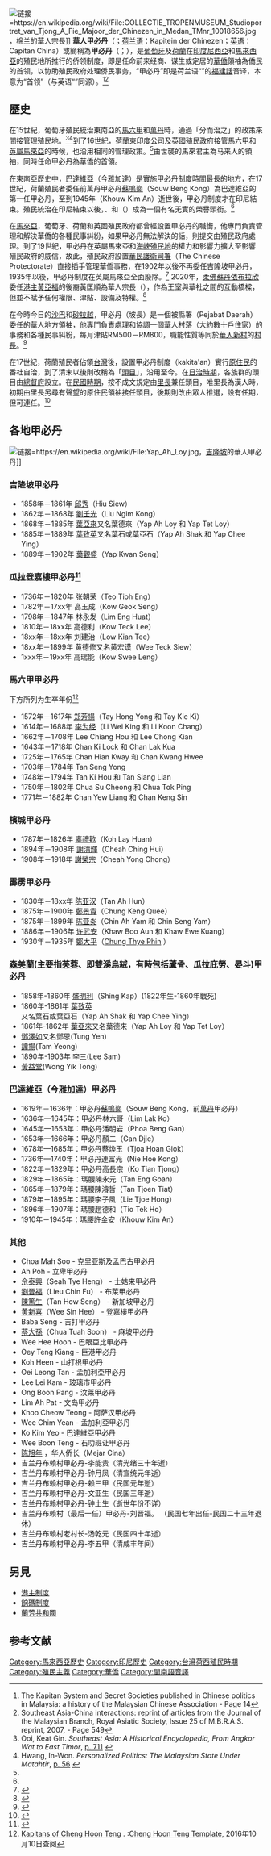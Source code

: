{{Otheruses |subject=為葡萄牙及荷蘭在印尼和馬來西亞的殖民地所任命的華僑民首領|other=日本江戶時代對歐洲各國在日本設立的商館負責人的稱呼|甲比丹}}
[[File:COLLECTIE_TROPENMUSEUM_Studioportret_van_Tjong_A_Fie_Majoor_der_Chinezen_in_Medan_TMnr_10018656.jpg|链接=https://en.wikipedia.org/wiki/File:COLLECTIE_TROPENMUSEUM_Studioportret_van_Tjong_A_Fie_Majoor_der_Chinezen_in_Medan_TMnr_10018656.jpg]]，棉兰的華人宗長]]
'''華人甲必丹'''（{{lang-ms|Kapitan Cina}}；[[荷蘭語|荷兰语]]：Kapitein der Chinezen；[[英语|英语]]：Capitan China）或簡稱為'''甲必丹'''（{{lang-nan|Kap-pit-tan}}；{{lang-yue|gaap<sup>3</sup> bit<sup>1</sup> daan<sup>1</sup>}}），是[[葡萄牙|葡萄牙]]及[[荷蘭|荷蘭]]在[[印度尼西亞|印度尼西亞]]和[[馬來西亞|馬來西亞]]的殖民地所推行的侨领制度，即是任命前来经商、谋生或定居的[[華僑|華僑]]領袖為僑民的首领，以协助殖民政府处理侨民事务，“甲必丹”即是荷兰语“{{lang|nl|kapitein}}”的[[福建話|福建話]]音译，本意为“首领”（与英语“{{lang|en|captain}}”同源）。<ref>The Kapitan System and Secret Societies published in Chinese politics in Malaysia: a history of the Malaysian Chinese Association - Page 14</ref><ref>Southeast Asia-China interactions: reprint of articles from the Journal of the Malaysian Branch, Royal Asiatic Society, Issue 25 of M.B.R.A.S. reprint, 2007, - Page 549</ref>

==歷史==
在15世紀，葡萄牙殖民統治東南亞的[[馬六甲|馬六甲]]和[[萬丹_(印尼)|萬丹]]時，通過「分而治之」的政策來間接管理殖民地。<ref name=Ooi>Ooi, Keat Gin. ''Southeast Asia: A Historical Encyclopedia, From Angkor Wat to East Timor'', [http://books.google.ca/books?id=QKgraWbb7yoC&pg=PA711&lpg=PA711&dq=Kapitan+China&source=bl&ots=3Vr_Lh3dWW&sig=aO2wD-1kquj3Rgj5l-rIPUIwbv0&hl=en&ei=tS7kSYa5E5CAtgPDwsG7CQ&sa=X&oi=book_result&ct=result&resnum=6 p. 711] {{Wayback|url=http://books.google.ca/books?id=QKgraWbb7yoC&pg=PA711&lpg=PA711&dq=Kapitan+China&source=bl&ots=3Vr_Lh3dWW&sig=aO2wD-1kquj3Rgj5l-rIPUIwbv0&hl=en&ei=tS7kSYa5E5CAtgPDwsG7CQ&sa=X&oi=book_result&ct=result&resnum=6 |date=20121024082528 }}</ref><ref>Hwang, In-Won. ''Personalized Politics: The Malaysian State Under Matahtir'', [http://books.google.ca/books?id=RkWCNJCl0WAC&pg=PA56&lpg=PA56&dq=Kapitan+China&source=bl&ots=tIJRYY3jQ0&sig=Rq17r8P28iBjVKJ07K6Uo1XYDfo&hl=en&ei=YzDkSZjDCpqQswPVzqS8CQ&sa=X&oi=book_result&ct=result&resnum=10 p. 56] {{Wayback|url=http://books.google.ca/books?id=RkWCNJCl0WAC&pg=PA56&lpg=PA56&dq=Kapitan+China&source=bl&ots=tIJRYY3jQ0&sig=Rq17r8P28iBjVKJ07K6Uo1XYDfo&hl=en&ei=YzDkSZjDCpqQswPVzqS8CQ&sa=X&oi=book_result&ct=result&resnum=10 |date=20121024082647 }}</ref>到了16世紀，[[荷蘭東印度公司|荷蘭東印度公司]]及英國殖民政府接管馬六甲和[[英屬馬來亞|英屬馬來亞]]的時候，也沿用相同的管理政策。<ref name=Ooi/>由世襲的馬來君主為马来人的領袖，同時任命甲必丹為華僑的首領。
 
在東南亞歷史中，[[巴達維亞|巴達維亞]]（今雅加達）是實施甲必丹制度時間最長的地方，在17世紀，荷蘭殖民者委任前萬丹甲必丹[[蘇鳴崗|蘇鳴崗]]（Souw Beng Kong）為巴達維亞的第一任甲必丹，至到1945年{{Link-en|許金安|Khouw Kim An}}（Khouw Kim An）逝世後，甲必丹制度才在印尼結束。殖民統治在印尼結束以後，{{h-title|Letnan Cina|雷珍蘭}}、{{h-title|Kapitan Cina|甲必丹}}和{{h-title|Mayor Cina|瑪腰}}（{{lang|nl|Luitenant, Kapitein & Majoor der Chinesen}}）成為一個有名无實的榮譽頭銜。<ref name=Ooi/>
 
在[[馬來亞|馬來亞]]，葡萄牙、荷蘭和英國殖民政府都曾經設置甲必丹的職銜，他專門負責管理和解決華僑的各種民事糾紛，如果甲必丹無法解決的話，則提交由殖民政府處理。到了19世紀，甲必丹在英屬馬來亞和[[海峽殖民地|海峽殖民地]]的權力和影響力擴大至影響殖民政府的威信，故此，殖民政府設置[[華民護衛司署|華民護衛司署]]（The Chinese Protectorate）直接插手管理華僑事務，在1902年以後不再委任吉隆坡甲必丹，1935年以後，甲必丹制度在英屬馬來亞全面廢除。<ref>{{cite web|title=甲必丹制度的興起|url=http://www.bukitpagar.com/politics_malaysia_photo_remembers/politics_malaysia_photo_remembers.asp?politics_photo=p17|publisher=Bukit Pagar Group|accessdate=2010-08-03|archive-date=2008-04-07|archive-url=https://web.archive.org/web/20080407151811/http://www.bukitpagar.com/politics_malaysia_photo_remembers/politics_malaysia_photo_remembers.asp?politics_photo=p17|dead-url=no}}</ref> 2020年，[[柔佛|柔佛]][[蘇丹依布拉欣|蘇丹依布拉欣]]委任[[港主|港主]][[黃亞福|黃亞福]]的後裔黃匡順為華人宗長（{{lang|ms|Mejar Cina}}），作為王室與華社之間的互動橋樑，但並不賦予任何權限、津貼、設備及特權。<ref>{{cite news|author=苏韵鸰|title=恢复180年港主制 柔苏丹颁华人宗长|url=https://www.enanyang.my/%E8%A6%81%E9%97%BB/%E6%81%A2%E5%A4%8D180%E5%B9%B4%E6%B8%AF%E4%B8%BB%E5%88%B6-%E6%9F%94%E8%8B%8F%E4%B8%B9%E9%A2%81%E5%8D%8E%E4%BA%BA%E5%AE%97%E9%95%BF|date=2020-09-02|newspaper=e南洋|accessdate=2020-10-25|archive-date=2020-10-28|archive-url=https://web.archive.org/web/20201028230247/https://www.enanyang.my/%E8%A6%81%E9%97%BB/%E6%81%A2%E5%A4%8D180%E5%B9%B4%E6%B8%AF%E4%B8%BB%E5%88%B6-%E6%9F%94%E8%8B%8F%E4%B8%B9%E9%A2%81%E5%8D%8E%E4%BA%BA%E5%AE%97%E9%95%BF|dead-url=no}}</ref>
 
在今時今日的[[沙巴|沙巴]]和[[砂拉越|砂拉越]]，甲必丹（坡長）是一個被縣署（Pejabat Daerah）委任的華人地方領袖，他專門負責處理和協調一個華人村落（大約數十戶住家）的事務和各種民事糾紛，每月津貼RM500－RM800，職能性質等同於[[華人新村|華人新村]]的[[村長|村長]]。<ref>{{cite web|title=PERLANTIKAN KETUA KAUM |url=http://www.engkililido.sarawak.gov.my/ketua_kaum.html |deadurl=yes |archiveurl=https://web.archive.org/web/20100128060202/http://www.engkililido.sarawak.gov.my/ketua_kaum.html |archivedate=2010-01-28 }}</ref>
 
在17世紀，荷蘭殖民者佔領[[台灣|台灣]]後，設置甲必丹制度（kakita'an）實行[[台灣原住民|原住民]]的番社自治，到了清末以後則改稱為「[[頭目|頭目]]」，沿用至今。在[[台灣日治時期|日治時期]]，各族群的頭目由[[台灣總督府|總督府]]設立。在[[臺灣戰後時期|民國時期]]，按不成文規定由[[里長|里長]]兼任頭目，唯里長為漢人時，初期由里長另尋有聲望的原住民領袖接任頭目，後期則改由眾人推選，設有任期，但可連任。<ref>{{cite web|title=頭目制度|url=http://chongsiao.amis.net.tw/modules/blank5/main.asp?act=show&id=772|publisher=阿美族網路社群}}{{dead link|date=2018年3月 |bot=InternetArchiveBot |fix-attempted=yes }}</ref>

==各地甲必丹==
[[File:Yap_Ah_Loy.jpg|链接=https://en.wikipedia.org/wiki/File:Yap_Ah_Loy.jpg]]，[[吉隆坡|吉隆坡]]的華人甲必丹]]

=== 吉隆坡甲必丹 ===
* 1858年－1861年 [[邱秀|邱秀]]（Hiu Siew）
* 1862年－1868年 [[劉壬光|劉壬光]]（Liu Ngim Kong）
* 1868年－1885年 [[葉亞來|葉亞來]]又名葉德來（Yap Ah Loy 和 Yap Tet Loy）
* 1885年－1889年 [[葉致英|葉致英]]又名葉石或葉亞石（Yap Ah Shak 和 Yap Chee Ying）
* 1889年－1902年 [[葉觀盛|葉觀盛]]（Yap Kwan Seng）

===瓜拉登嘉樓甲必丹<ref>{{Cite web |url=http://www.cmcs.my/2012/paper/2.pdf |title=18-20 世纪初的瓜拉登嘉楼华人 - 2016年第三届马来西亚华人研究国际双年会 |access-date=2017-07-02 |archive-date=2021-11-03 |archive-url=https://web.archive.org/web/20211103105533/http://www.cmcs.my/2012/paper/2.pdf |dead-url=no }}</ref>===
* 1736年－1820年 张朝荣（Teo Tioh Eng）
* 1782年－17xx年 高玉成（Kow Geok Seng）
* 1798年－1847年 林永发（Lim Eng Huat）
* 1810年－18xx年 高德利（Kow Teck Lee）
* 18xx年－18xx年 刘建治（Low Kian Tee）
* 18xx年－1899年 黄德修又名黄宏谟（Wee Teck Siew）
* 1xxx年－19xx年 高瑞能（Kow Swee Leng）
 
===馬六甲甲必丹===
下方所列为生卒年份<ref>[http://www.chenghoonteng.org.my/kapitans.html Kapitans of Cheng Hoon Teng] {{Wayback|url=http://www.chenghoonteng.org.my/kapitans.html |date=20170131184038 }}. :[[青云亭|Cheng Hoon Teng Template]], 2016年10月10日查阅</ref>
* 1572年－1617年 [[郑芳揚|郑芳揚]]（Tay Hong Yong 和 Tay Kie Ki）
* 1614年－1688年 [[李为经|李为经]]（Li Wei King 和 Li Koon Chang）
* 1662年－1708年 Lee Chiang Hou 和 Lee Chong Kian
* 1643年－1718年 Chan Ki Lock 和 Chan Lak Kua
* 1725年－1765年 Chan Hian Kway 和 Chan Kwang Hwee
* 1703年－1784年 Tan Seng Yong
* 1748年－1794年 Tan Ki Hou 和 Tan Siang Lian
* 1750年－1802年 Chua Su Cheong 和 Chua Tok Ping
* 1771年－1882年 Chan Yew Liang 和 Chan Keng Sin
 
===檳城甲必丹===
* 1787年－1826年 [[辜禮歡|辜禮歡]]（Koh Lay Huan）
* 1894年－1908年 [[謝清輝|謝清輝]]（Cheah Ching Hui）
* 1908年－1918年 [[謝榮宗|謝榮宗]]（Cheah Yong Chong）
 
===霹雳甲必丹===
* 1830年－18xx年 [[陈亚汉|陈亚汉]]（Tan Ah Hun）
* 1875年－1900年 [[鄭景貴|鄭景貴]]（Chung Keng Quee）
* 1875年－1899年 [[陈亚炎|陈亚炎]]（Chin Ah Yam 和 Chin Seng Yam）
* 1886年－1906年 [[许武安|许武安]]（Khaw Boo Aun 和 Khaw Ewe Kuang）
* 1930年－1935年 [[鄭大平|鄭大平]]（[https://en.wikipedia.org/wiki/Chung_Thye_Phin Chung Thye Phin] {{Wayback|url=https://en.wikipedia.org/wiki/Chung_Thye_Phin |date=20190321220812 }}）
 
===[[森美蘭|森美蘭]](主要指[[芙蓉|芙蓉]]、即雙溪烏絨，有時包括蘆骨、瓜拉庇勞、晏斗)甲必丹===
* 1858年-1860年 [[盛明利|盛明利]]（Shing Kap）(1822年生-1860年戰死)
* 1860年-1861年 [[葉致英|葉致英]]又名葉石或葉亞石（Yap Ah Shak 和 Yap Chee Ying）
* 1861年-1862年 [[葉亞來|葉亞來]]又名葉德來（Yap Ah Loy 和 Yap Tet Loy）
* [[鄧澤如|鄧澤如]]又名鄧恩(Tung Yen) 
* [[譚揚|譚揚]](Tam Yeong)
* 1890年-1903年 [[李三|李三]](Lee Sam)
* [[黃益堂|黃益堂]](Wong Yik Tong)
 
===巴達維亞（今[[雅加達|雅加達]]）甲必丹===
*1619年－1636年：甲必丹[[蘇鳴崗|蘇鳴崗]]（Souw Beng Kong，前[[萬丹|萬丹]]甲必丹）
*1636年—1645年：甲必丹林六哥（Lim Lak Ko）
*1645年—1653年：甲必丹潘明岩（Phoa Beng Gan）
*1653年—1666年：甲必丹顏二（Gan Djie）
*1678年—1685年：甲必丹蔡煥玉（Tjoa Hoan Giok）
*1736年—1740年：甲必丹連富光（Nie Hoe Kong）
*1822年－1829年：甲必丹高長宗（Ko Tian Tjong）
*1829年－1865年：瑪腰陳永元（Tan Eng Goan）
*1865年－1879年：瑪腰陳濬哲（Tan Tjoen Tiat）
*1879年－1895年：瑪腰李子風（Lie Tjoe Hong）
*1896年－1907年：瑪腰趙德和（Tio Tek Ho）
*1910年－1945年：瑪腰許金安（Khouw Kim An）
 
===其他===
* Choa Mah Soo - 克里亚斯及孟巴古甲必丹
* Ah Poh - 立卑甲必丹
* [[佘泰興|佘泰興]]（Seah Tye  Heng） - 士姑来甲必丹
* [[劉晉福|劉晉福]]（Lieu Chin Fu） - 布萊甲必丹
* [[陳篤生|陳篤生]]（Tan How Seng） - 新加坡甲必丹
* [[黄新喜|黄新喜]]（Wee Sin Hee） - 登嘉樓甲必丹
* Baba Seng - 吉打甲必丹
* [[蔡大孫|蔡大孫]]（Chua Tuah Soon） - 麻坡甲必丹
* Wee Hee Hoon - 巴眼亞比甲必丹
* Oey Teng Kiang - 巨港甲必丹
* Koh Heen - 山打根甲必丹
* Oei Leong Tan - 孟加利亞甲必丹
* Lee Lei Kam - 玻璃市甲必丹
* Ong Boon Pang - 汶莱甲必丹
* Lim Ah Pat - 文岛甲必丹
* Khoo Cheow Teong - 阿萨汉甲必丹
* Wee Chim Yean - 孟加利亞甲必丹
* Ko Kim Yeo - 巴達維亞甲必丹
* Wee Boon Teng - 石叻班让甲必丹
* [[陈旭年|陈旭年]] ，华人侨长（Mejar Cina）
* 吉兰丹布赖村甲必丹-李能贵（清光绪三十年逝）
* 吉兰丹布赖村甲必丹-钟月凤（清宣统元年逝）
* 吉兰丹布赖村甲必丹-赖三甲（民国元年逝）
* 吉兰丹布赖村甲必丹-文亚生（民国三年逝）
* 吉兰丹布赖村甲必丹-钟土生（逝世年份不详）
* 吉兰丹布赖村（最后一任）甲必丹-刘晋福。      （民国七年出任-民国二十三年退休）
* 吉兰丹布赖村老村长-汤乾元（民国四十年逝）
* 吉兰丹布赖村甲必丹-李五甲（清咸丰年间）

== 另見 ==
* [[港主制度|港主制度]]
* [[餉碼制度|餉碼制度]]
* [[蘭芳共和國|蘭芳共和國]]
 
== 参考文献 ==
{{Reflist}}
 
[[Category:馬來西亞歷史|Category:馬來西亞歷史]]
[[Category:印尼歷史|Category:印尼歷史]]
[[Category:台灣荷西殖民時期|Category:台灣荷西殖民時期]]
[[Category:殖民主義|Category:殖民主義]]
[[Category:華僑|Category:華僑]]
[[Category:閩南語音譯|Category:閩南語音譯]]